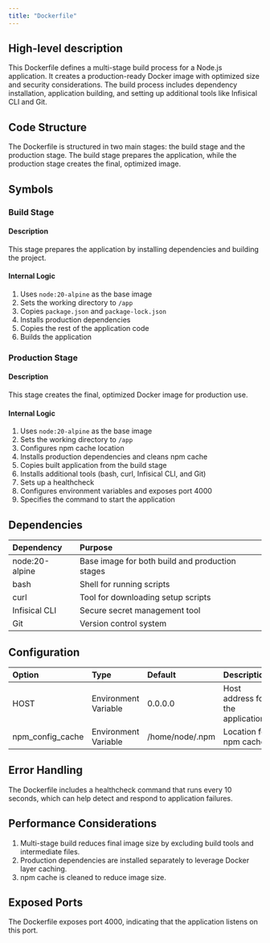 ```yaml
---
title: "Dockerfile"
---
```


## High-level description
This Dockerfile defines a multi-stage build process for a Node.js application. It creates a production-ready Docker image with optimized size and security considerations. The build process includes dependency installation, application building, and setting up additional tools like Infisical CLI and Git.

## Code Structure
The Dockerfile is structured in two main stages: the build stage and the production stage. The build stage prepares the application, while the production stage creates the final, optimized image.

## Symbols

### Build Stage
#### Description
This stage prepares the application by installing dependencies and building the project.

#### Internal Logic
1. Uses `node:20-alpine` as the base image
2. Sets the working directory to `/app`
3. Copies `package.json` and `package-lock.json`
4. Installs production dependencies
5. Copies the rest of the application code
6. Builds the application

### Production Stage
#### Description
This stage creates the final, optimized Docker image for production use.

#### Internal Logic
1. Uses `node:20-alpine` as the base image
2. Sets the working directory to `/app`
3. Configures npm cache location
4. Installs production dependencies and cleans npm cache
5. Copies built application from the build stage
6. Installs additional tools (bash, curl, Infisical CLI, and Git)
7. Sets up a healthcheck
8. Configures environment variables and exposes port 4000
9. Specifies the command to start the application

## Dependencies
| Dependency | Purpose |
|:-----------|:--------|
| node:20-alpine | Base image for both build and production stages |
| bash | Shell for running scripts |
| curl | Tool for downloading setup scripts |
| Infisical CLI | Secure secret management tool |
| Git | Version control system |

## Configuration
| Option | Type | Default | Description |
|:-------|:-----|:--------|:------------|
| HOST | Environment Variable | 0.0.0.0 | Host address for the application |
| npm_config_cache | Environment Variable | /home/node/.npm | Location for npm cache |

## Error Handling
The Dockerfile includes a healthcheck command that runs every 10 seconds, which can help detect and respond to application failures.

## Performance Considerations
1. Multi-stage build reduces final image size by excluding build tools and intermediate files.
2. Production dependencies are installed separately to leverage Docker layer caching.
3. npm cache is cleaned to reduce image size.

## Exposed Ports
The Dockerfile exposes port 4000, indicating that the application listens on this port.